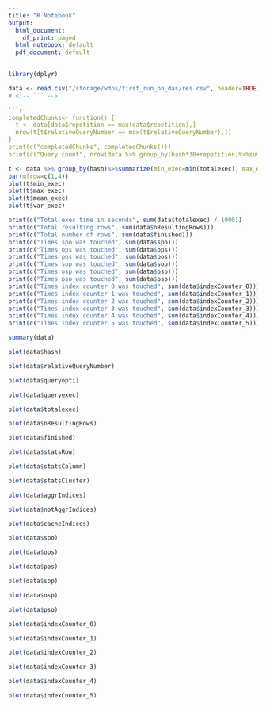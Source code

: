 ```yaml
---
title: "R Notebook"
output:
  html_document:
    df_print: paged
  html_notebook: default
  pdf_document: default
---
```

```r
library(dplyr)
```
```r
data <- read.csv("/storage/wdps/first_run_on_das/res.csv", header=TRUE)
# <!-- ``` -->

```r
completedChunks<- function() {
  t <- data[data$repetition == max(data$repetition),]
  nrow(t[t$relativeQueryNumber == max(t$relativeQueryNumber),])
}
print(c("completedChunks", completedChunks()))
print(c("Query count", nrow(data %>% group_by(hash*30+repetition)%>%summarize())))
```

```r
t <- data %>% group_by(hash)%>%summarize(min_exec=min(totalexec), max_exec=max(totalexec), mean_exec=mean(totalexec), var_exec=var(totalexec))
par(mfrow=c(1,4))
plot(t$min_exec)
plot(t$max_exec)
plot(t$mean_exec)
plot(t$var_exec)
```

```r
print(c("Total exec time in seconds", sum(data$totalexec) / 1000))
print(c("Total resulting rows", sum(data$nResultingRows)))
print(c("Total number of rows", sum(data$finished)))
print(c("Times spo was touched", sum(data$spo)))
print(c("Times ops was touched", sum(data$ops)))
print(c("Times pos was touched", sum(data$pos)))
print(c("Times sop was touched", sum(data$sop)))
print(c("Times osp was touched", sum(data$osp)))
print(c("Times pso was touched", sum(data$pso)))
print(c("Times index counter 0 was touched", sum(data$indexCounter_0)))
print(c("Times index counter 1 was touched", sum(data$indexCounter_1)))
print(c("Times index counter 2 was touched", sum(data$indexCounter_2)))
print(c("Times index counter 3 was touched", sum(data$indexCounter_3)))
print(c("Times index counter 4 was touched", sum(data$indexCounter_4)))
print(c("Times index counter 5 was touched", sum(data$indexCounter_5)))
```

```r
summary(data)
```
```r
plot(data$hash)
```

```r
plot(data$relativeQueryNumber)
```

```r
plot(data$queryopti)
```

```r
plot(data$queryexec)
```

```r
plot(data$totalexec)
```

```r
plot(data$nResultingRows)
```

```r
plot(data$finished)
```

```r
plot(data$statsRow)
```

```r
plot(data$statsColumn)
```

```r
plot(data$statsCluster)
```

```r
plot(data$aggrIndices)
```

```r
plot(data$notAggrIndices)
```

```r
plot(data$cacheIndices)
```

```r
plot(data$spo)
```

```r
plot(data$ops)
```

```r
plot(data$pos)
```

```r
plot(data$sop)
```

```r
plot(data$osp)
```

```r
plot(data$pso)
```

```r
plot(data$indexCounter_0)
```

```r
plot(data$indexCounter_1)
```

```r
plot(data$indexCounter_2)
```

```r
plot(data$indexCounter_3)
```

```r
plot(data$indexCounter_4)
```

```r
plot(data$indexCounter_5)
```

